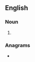==English==

===Noun===
{{head|en|noun form}}

# {{plural of|obit|lang=en}}

===Anagrams===
* {{anagrams|en|a=biost|biots|boist|stibo-|stiob}}